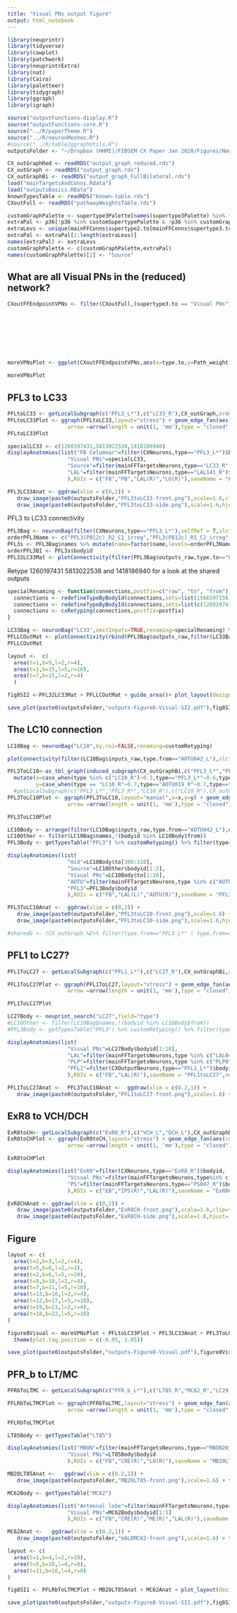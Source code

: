 ```yaml
---
title: "Visual PNs output figure"
output: html_notebook
---
```


```r
library(neuprintr)
library(tidyverse)
library(cowplot)
library(patchwork)
library(neuprintrExtra)
library(nat)
library(Cairo)
library(paletteer)
library(tidygraph)
library(ggraph)
library(igraph)
```

```r
source("outputFunctions-display.R")
source("outputFunctions-core.R")
source("../R/paperTheme.R")
source("../R/neuronMeshes.R")
#source("../R/table2ggraphUtils.R")
outputsFolder <- "~/Dropbox (HHMI)/FIBSEM CX Paper Jan 2020/Figures/NewOutputs/figure8-VisualPNs/"
```

```r
CX_outGraphRed <- readRDS("output_graph_reduced.rds")
CX_outGraph <- readRDS("output_graph.rds")
CX_outGraphBi <- readRDS("output_graph_FullBilateral.rds")
load("mainTargetsAndConns.Rdata")
load("outputsBasics.RData")
knownTypesTable <- readRDS("known-table.rds")
CXoutFull <- readRDS("pathwayWeightsTable.rds")
```

```r
customGraphPalette <- supertype3Palette[names(supertype3Palette) %in% filter(mainFFConns, Path_weight>0.005)$supertype3.to]
extraPal <- p36[!p36 %in% customSupertypePalette & !p36 %in% customGraphPalette]
extraLevs <- unique(mainFFConns$supertype2.to[mainFFConns$supertype3.to=="Terra incognita"])
extraPal <- extraPal[1:length(extraLevs)]
names(extraPal) <- extraLevs
customGraphPalette <- c(customGraphPalette,extraPal)
names(customGraphPalette)[2] <- "Source"
```


## What are all Visual PNs in the (reduced) network?

```r

CXoutFFEndpointVPNs <- filter(CXoutFull,(supertype3.to == "Visual PNs") & fullCXwr>0.0005) %>% mutate(supertype.to=knownTypesTable$supertype[match(type.to,knownTypesTable$type)],
                                                                                                                         supertype.from=CXOutputNeurons$supertype[match(databaseType.from,CXOutputNeurons$databaseType)],
                                                                                                                         customSupertype = case_when(supertype.from %in% c("PFL") ~ databaseType.from,
                                                                                                                                                     grepl("ExR8",supertype.from) ~ as.character(supertype.from),
                                                                                                                                                     type.from %in% c("PFR_b_L*") ~ databaseType.from,
                                                                                                                                                     TRUE ~ "Other")
                                                                                                                                                    
                                                                                                                         )

moreVPNsPlot <- ggplot(CXoutFFEndpointVPNs,aes(x=type.to,y=Path_weight)) + geom_col(aes(fill=customSupertype))+ scale_fill_manual(name="Source type",values=c(customSupertypePalette,"Other"="grey90"))+theme_paper() +  theme(axis.text.x = element_text(angle=90,hjust = 1,vjust=0.5)) + ylab("Total pathway weight") + xlab("Descending neuron")  + theme(strip.text.x = element_text(angle=60),strip.background = element_rect(fill="grey90"))

moreVPNsPlot
```

## PFL3 to LC33

```r
PFLtoLC33 <- getLocalSubgraph(c("PFL3_L*"),c("LC33_R"),CX_outGraph,order=1) 
PFLtoLC33Plot <- ggraph(PFLtoLC33,layout="stress") + geom_edge_fan(aes(color=supertype2.from,width=weightRelative),end_cap = circle(3, "mm"),linejoin = "mitre",linemitre=3,
                   arrow =arrow(length = unit(1, 'mm'),type = "closed")) + geom_node_point(aes(color=supertype2),size=4)+geom_node_text(aes(label=type),size = 6*mm2pt)+theme_paper_map()+scale_color_manual(values=c(customGraphPalette,"PFL"=supertype3Palette[["FB Columnar"]],"ExR"=supertype3Palette[["ExR"]],"LC"=supertype3Palette[["Visual PNs"]]))+ scale_edge_color_manual(values=c(customGraphPalette,"PFL"=supertype3Palette[["FB Columnar"]],"LC"=supertype3Palette[["Visual PNs"]])) + scale_edge_width(range=c(0.2,3),limits=c(0.001,NA),name="Relative weight") + guides(color="none",edge_color="none") + theme(legend.position=c(0.8,0.8)) + coord_cartesian(clip="off")
PFLtoLC33Plot
```

```r
specialLC33 <- c(1260197431,5813022538,1418186940)
displayAnatomies(list("FB Columnar"=filter(CXNeurons,type=="PFL3_L*")$bodyid,
                   "Visual PNs"=specialLC33,
                   "Source"=filter(mainFFTargetsNeurons,type=="LC33_R" & !bodyid %in% specialLC33)$bodyid,
                   "LAL"=filter(mainFFTargetsNeurons,type=="LAL141_R")$bodyid
                   ),ROIs = c("FB","PB","LAL(R)","LO(R)"),saveName = "PFL3toLC33",neuronPalette = supertype3Palette)
```

```r
PFL3LC33Anat <- ggdraw(xlim = c(0,2)) + 
   draw_image(paste0(outputsFolder,"PFL3toLC33-front.png"),scale=1.6,clip="on") + 
   draw_image(paste0(outputsFolder,"PFL3toLC33-side.png"),scale=1.6,hjust=-1,clip="on") + theme_paper_map()
```

PFL3 to LC33 connectivity
```r
PFL3Bag <- neuronBag(filter(CXNeurons,type=="PFL3_L*"),selfRef = T,slctROI=outsideRegions,omitInputs = T,renaming = cxRetyping) %>% combineRois(outsideRegions,"Outside")
orderPFL3Name <- c("PFL3(PB12c)_R2_C1_irreg","PFL3(PB12c)_R1_C2_irreg","PFL3(PB12c)_L1_C3","PFL3(PB12c)_L2_C4","PFL3(PB12c)_L3_C5","PFL3(PB12c)_L4_C6","PFL3(PB12c)_L5_C7","PFL3(PB12c)_L6_C8","PFL3(PB12c)_L7_C9")
PFL3s <- PFL3Bag$names %>% mutate(name=factor(name,levels=orderPFL3Name)) %>% arrange(name)
orderPFL3BI <- PFL3s$bodyid
PFL32LC33Mat <- plotConnectivity(filter(PFL3Bag$outputs_raw,type.to=="LC33_R"),grouping="neuron",orderIn = orderPFL3BI,xaxis="outputs",replacementLabels = "name") + xlab("Post synaptic") + ylab("Pre synaptic")
```
Retype 1260197431 5813022538 and 1418186940 for a look at the shared outputs
```r

specialRenaming <- function(connections,postfix=c("raw", "to", "from")){
  connections <- redefineTypeByBodyId(connections,sets=list(1566597156,1655997973),nameModifiers=c("_1_R","_2_R"),postfix=postfix,redefinePartners=T)
  connections <- redefineTypeByBodyId(connections,sets=list(c(1260197431,5813022538,1418186940)),nameModifiers=c("_b_R"),postfix=postfix,redefinePartners=T)
  connections <- cxRetyping(connections,postfix=postfix)
}

LC33Bag <- neuronBag("LC33",omitInputs=TRUE,renaming=specialRenaming) %>% combineRois(outsideRegions,"Outside")
PFLLCOutMat <- plotConnectivity(rbind(PFL3Bag$outputs_raw,filter(LC33Bag$outputs_raw,type.from=="LC33_b_R")),facetInputs="type.from",facetOutputs="supertype2.to",grouping="neuron",replacementLabels = "name") + xlab("Pre synaptic") + ylab("Post synaptic")+ theme(strip.text.y = element_text(angle=0),strip.text.x=element_text(angle=45),axis.text.x = element_blank(),axis.text.y=element_blank())
PFLLCOutMat
```
```r
layout <-  c(
  area(t=1,b=5,l=2,r=4),
  area(t=1,b=15,l=5,r=10),
  area(t=7,b=15,l=2,r=4)
  )

fig8SI2 <-PFL32LC33Mat + PFLLCOutMat + guide_area()+ plot_layout(design=layout,guides = "collect") + plot_annotation(title="Ouputs figure 8 SI2: PFL3 and LC33 convergences",theme=theme(title=element_text(size=12,face="bold")),tag_levels = "A")
```

```r
save_plot(paste0(outputsFolder,"outputs-Figure8-Visual-SI2.pdf"),fig8SI2,nrow=3,ncol=3,base_height = 11/3,base_width = 8.5/3,device=cairo_pdf)
```


## The LC10 connection

```r
LC10Bag <- neuronBag("LC10",by.roi=FALSE,renaming=customRetyping)
```

```r
plotConnectivity(filter(LC10Bag$inputs_raw,type.from=="AOTU042_L"),slctROI = "All brain",grouping="neuron",xaxis="outputs",theme=theme_paper_map())
```

```r

PFL3ToLC10<-as_tbl_graph(induced_subgraph(CX_outGraphBi,c("PFL3_L*","PFL3_R*","LC10_R","AOTU042_L","AOTU019_R"))) %N>% 
  mutate(x=case_when(type %in% c("LC10_R")~0.3,type=="PFL3_L*"~0.6,type %in% c("AOTU042_L","AOTU019_R") ~1,type=="PFL3_R*"~1.4),
         y=case_when(type == "LC10_R"~0.7,type=="AOTU019_R"~0.7,type=="AOTU042_L"~0.3,type %in%c("PFL3_L*","PFL3_R*") ~1))
  #getLocalSubgraph(c("PFL3_L*","PFL3_R*","LC10_R"),c("LC10_R"),CX_outGraphBi,order=1) 
PFL3ToLC10Plot <- ggraph(PFL3ToLC10,layout="manual",x=x,y=y) + geom_edge_fan(aes(color=supertype2.from,width=weightRelative),end_cap = circle(3, "mm"),linejoin = "mitre",linemitre=3,
                   arrow =arrow(length = unit(1, 'mm'),type = "closed")) + geom_node_point(aes(color=supertype2),size=4)+geom_node_text(aes(label=type),size = 6*mm2pt)+theme_paper_map()+scale_color_manual(values=c(customGraphPalette,"PFL"=supertype3Palette[["FB Columnar"]],"ExR"=supertype3Palette[["ExR"]],"LC"=supertype3Palette[["Visual PNs"]]))+ scale_edge_color_manual(values=c(customGraphPalette,"PFL"=supertype3Palette[["FB Columnar"]],"LC"=supertype3Palette[["Visual PNs"]])) + scale_edge_width(range=c(0.2,3),limits=c(0.001,NA),name="Relative weight") + guides(color="none",edge_color="none") + geom_vline(xintercept = 1,lty=2,color="grey50") + theme(legend.position = c(0.8,0.2)) + coord_cartesian(clip="off")

PFL3ToLC10Plot
```

```r
LC10Body <- arrange(filter(LC10Bag$inputs_raw,type.from=="AOTU042_L"),desc(weightRelative))
LC10Other <- filter(LC10Bag$names,!(bodyid %in% LC10Body$from))
PFL3Body <- getTypesTable("PFL3") %>% customRetyping() %>% filter(type=="PFL3_R*")

displayAnatomies(list(
                   "mid"=LC10Body$to[300:310],
                   "Source"=LC10Other$bodyid[1:2],
                   "Visual PNs"=LC10Body$to[1:10],
                   "AOTU"=filter(mainFFTargetsNeurons,type %in% c("AOTU042_L"))$bodyid,
                   "PFL3"=PFL3Body$bodyid
                   ),ROIs = c("FB","LAL(L)","AOTU(R)"),saveName = "PFL3toLC10",neuronPalette = c(customGraphPalette,customSupertypePalette,"mid"="#ff33cc"))
```

```r
PFL3ToLC10Anat <-  ggdraw(xlim = c(0,2)) + 
   draw_image(paste0(outputsFolder,"PFL3toLC10-front.png"),scale=1.6) + 
   draw_image(paste0(outputsFolder,"PFL3toLC10-side.png"),scale=1.6,hjust=-1,clip="on") + theme_paper_map()
```

```r
#sharedG <- (CX_outGraph %E>% filter(type.from=="PFL3_L*" | type.from=="LC10_R")) %N>% filter(type %in% .E()$type.from | type %in% .E()$type.to)
```

## PFL1 to LC27?
```r
PFL1ToLC27 <- getLocalSubgraph(c("PFL1_L*"),c("LC27_R"),CX_outGraphBi,order=2) 

PFL1ToLC27Plot <- ggraph(PFL1ToLC27,layout="stress") + geom_edge_fan(aes(color=supertype2.from,width=weightRelative),end_cap = circle(3, "mm"),linejoin = "mitre",linemitre=3,
                   arrow =arrow(length = unit(1, 'mm'),type = "closed")) + geom_node_point(aes(color=supertype2),size=4)+geom_node_text(aes(label=type),size = 6*mm2pt)+theme_paper_map()+scale_color_manual(values=c(customGraphPalette,"PFL"=supertype3Palette[["FB Columnar"]],"ExR"=supertype3Palette[["ExR"]],"LC"=supertype3Palette[["Visual PNs"]]))+ scale_edge_color_manual(values=c(customGraphPalette,"PFL"=supertype3Palette[["FB Columnar"]],"LC"=supertype3Palette[["Visual PNs"]])) + scale_edge_width(range=c(0.2,3),limits=c(0.001,NA),name="Relative weight") + guides(color="none",edge_color="none")+coord_flip(clip="off")+scale_x_continuous(trans="reverse") + theme(legend.position = c(0.8,0.2))

PFL1ToLC27Plot

```
```r
LC27Body <- neuprint_search("LC27",field="type")
#LC10Other <- filter(LC10Bag$names,!(bodyid %in% LC10Body$from))
#PFL3Body <- getTypesTable("PFL3") %>% customRetyping() %>% filter(type=="PFL3_R*")

displayAnatomies(list(
                   "Visual PNs"=LC27Body$bodyid[1:10],
                   "LAL"=filter(mainFFTargetsNeurons,type %in% c("LAL047_R"))$bodyid,
                   "PLP"=filter(mainFFTargetsNeurons,type %in% c("PLP077_L"))$bodyid,
                   "PFL1"=filter(CXOutputNeurons,type=="PFL1_L*")$bodyid
                   ),ROIs = c("FB","LAL(R)"),saveName = "PFL1toLC27",neuronPalette = c(customGraphPalette,customSupertypePalette,"mid"="#ff33cc"))
```
```r
PFL1ToLC27Anat <-  PFL3ToLC10Anat <-  ggdraw(xlim = c(0.2,1)) + 
   draw_image(paste0(outputsFolder,"PFL1toLC27-front.png"),scale=1.6) + theme_paper_map() 
```



## ExR8 to VCH/DCH

```r
ExR8toCH<- getLocalSubgraph(c("ExR8_R"),c("VCH_L","DCH_L"),CX_outGraphBi,order=1) 
ExR8toCHPlot <- ggraph(ExR8toCH,layout="stress") + geom_edge_fan(aes(color=supertype2.from,width=weightRelative),end_cap = circle(3, "mm"),linejoin = "mitre",linemitre=3,
                   arrow =arrow(length = unit(1, 'mm'),type = "closed")) + geom_node_point(aes(color=supertype2),size=4)+geom_node_text(aes(label=type),size = 6*mm2pt)+theme_paper_map()+scale_color_manual(values=c(customGraphPalette,"PFL"=supertype3Palette[["FB Columnar"]],"ExR"=supertype3Palette[["ExR"]],"VCH"=supertype3Palette[["Visual PNs"]],"DCH"=supertype3Palette[["Visual PNs"]]))+ scale_edge_color_manual(values=c(customGraphPalette,"PFL"=supertype3Palette[["FB Columnar"]],"VCH"=supertype3Palette[["Visual PNs"]],"ExR"=supertype3Palette[["ExR"]],"DCH"=supertype3Palette[["Visual PNs"]])) + scale_edge_width(range=c(0.2,3),limits=c(0.001,NA),name="Relative weight") + guides(color="none",edge_color="none")+scale_y_continuous(trans="reverse") + theme(legend.position = c(0.8,0.2))+coord_cartesian(cli="off")

ExR8toCHPlot
```
```r
displayAnatomies(list("ExR8"=filter(CXNeurons,type=="ExR8_R")$bodyid,
                   "Visual PNs"=filter(mainFFTargetsNeurons,type%in% c("DCH_L","VCH_L"))$bodyid,
                   "PS"=filter(mainFFTargetsNeurons,type=="PS047_R")$bodyid
                   ),ROIs = c("EB","IPS(R)","LAL(R)"),saveName = "ExR8CH",neuronPalette = c(customGraphPalette,customSupertypePalette))
```

```r
ExR8CHAnat <- ggdraw(xlim = c(0,2)) + 
   draw_image(paste0(outputsFolder,"ExR8CH-front.png"),scale=1.6,clip="on") + 
   draw_image(paste0(outputsFolder,"ExR8CH-side.png"),scale=1.6,hjust=-1,clip="on") + theme_paper_map()
```

## Figure
```r
layout <- c(
  area(t=2,b=3,l=2,r=4),
  area(t=5,b=6,l=2,r=3),
  area(t=2,b=6,l=5,r=10),
  area(t=8,b=10,l=2,r=4),
  area(t=7,b=11,l=5,r=10),
  area(t=13,b=16,l=2,r=4),
  area(t=12,b=17,l=5,r=10),
  area(t=19,b=21,l=2,r=4),
  area(t=18,b=22,l=5,r=10)
)

figure8Visual <- moreVPNsPlot + PFLtoLC33Plot + PFL3LC33Anat + PFL3ToLC10Plot + PFL3ToLC10Anat + ExR8toCHPlot + ExR8CHAnat + PFL1ToLC27Plot + PFL1ToLC27Anat + plot_layout(design = layout)+plot_annotation(tag_levels = "A",title="Outputs figure 8: connections to visual projection neurons",theme=theme(title = element_text(size=10,face="bold"))) & 
  theme(plot.tag.position = c(-0.05, 1.05))

```

```r
save_plot(paste0(outputsFolder,"outputs-Figure8-Visual.pdf"),figure8Visual,nrow=3,ncol=3,base_height = 11/3,base_width = 8.5/3,device=cairo_pdf)
```


## PFR_b to LT/MC
```r
PFRbToLTMC <- getLocalSubgraph(c("PFR_b_L*"),c("LT85_R","MC62_R","LC29_R"),CX_outGraphBi,order=2) 

PFLRbToLTMCPlot <- ggraph(PFRbToLTMC,layout="stress") + geom_edge_fan(aes(color=supertype2.from,width=weightRelative),end_cap = circle(3, "mm"),linejoin = "mitre",linemitre=3,
                   arrow =arrow(length = unit(1, 'mm'),type = "closed")) + geom_node_point(aes(color=supertype2),size=4)+geom_node_text(aes(label=type),size = 6*mm2pt)+theme_paper_map()+scale_color_manual(values=c(customGraphPalette,"LC"=supertype3Palette[["Visual PNs"]],"PFR"=supertype3Palette[["FB Columnar"]],"LT"=supertype3Palette[["Visual PNs"]],"MC"=supertype3Palette[["Visual PNs"]],"ALD"=supertype3Palette[["Antennal lobe"]]))+ scale_edge_color_manual(values=c(customGraphPalette,"LC"=supertype3Palette[["Visual PNs"]],"PFR"=supertype3Palette[["FB Columnar"]],"LT"=supertype3Palette[["Visual PNs"]],"MC"=supertype3Palette[["Visual PNs"]],"ALD"=supertype3Palette[["Antennal lobe"]])) + scale_edge_width(range=c(0.2,3),limits=c(0.001,NA),name="Relative weight") + guides(color="none",edge_color="none")#+coord_flip()+scale_x_continuous(trans="reverse")

PFLRbToLTMCPlot

```
```r
LT85Body <- getTypesTable("LT85")

displayAnatomies(list("MBON"=filter(mainFFTargetsNeurons,type=="MBON20_R")$bodyid,
                   "Visual PNs"=LT85Body$bodyid
                   ),ROIs = c("FB","CRE(R)","LO(R)"),saveName = "MB20LT85",neuronPalette = c(customGraphPalette,customSupertypePalette))
```

```r
MB20LT85Anat <-   ggdraw(xlim = c(0.2,1)) + 
   draw_image(paste0(outputsFolder,"MB20LT85-front.png"),scale=1.6) + theme_paper_map() 
```

```r
MC62Body <- getTypesTable("MC62")

displayAnatomies(list("Antennal lobe"=filter(mainFFTargetsNeurons,type=="mALD1_L")$bodyid,
                   "Visual PNs"=MC62Body$bodyid[1:5]
                   ),ROIs = c("FB","CRE(R)","ME(R)","LAL(R)"),saveName = "mALDMC62",neuronPalette = c(customGraphPalette,customSupertypePalette))
```

```r
MC62Anat <-   ggdraw(xlim = c(0.2,1)) + 
   draw_image(paste0(outputsFolder,"mALDMC62-front.png"),scale=1.6) + theme_paper_map() 
```

```r
layout <- c(
  area(t=1,b=4,l=2,r=10),
  area(t=5,b=10,l=4,r=8),
  area(t=11,b=16,l=4,r=8)
)

fig8SI1 <- PFLRbToLTMCPlot + MB20LT85Anat + MC62Anat + plot_layout(design=layout)+plot_annotation(title= "Outputs figure 8 SI1: PFRb to Visual PNs",tag_levels = "A",theme=theme(title=element_text(size=12,face="bold"))) 
```

```r
save_plot(paste0(outputsFolder,"outputs-Figure8-Visual-SI1.pdf"),fig8SI1,nrow=3,ncol=3,base_height = 11/3,base_width = 8.5/3,device=cairo_pdf)
```